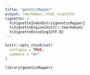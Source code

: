 ```yaml
---
title: "geneticMapper"
output: rmarkdown::html_vignette
vignette: >
  %\VignetteIndexEntry{geneticMapper}
  %\VignetteEngine{knitr::rmarkdown}
  %\VignetteEncoding{UTF-8}
---
```


```r
knitr::opts_chunk$set(
  collapse = TRUE,
  comment = "#>"
)
```

```r
library(geneticMapper)
```
